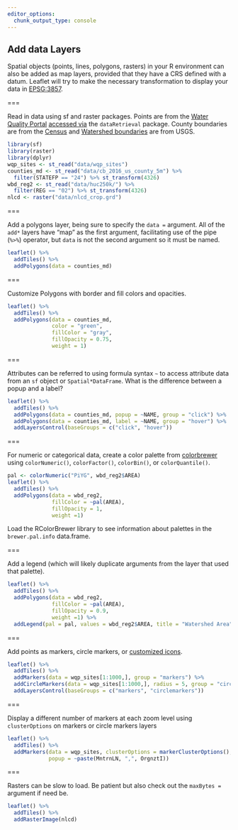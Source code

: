```yaml
---
editor_options: 
  chunk_output_type: console
---
```


## Add data Layers

Spatial objects (points, lines, polygons, rasters) in your R environment can also be added as map layers, provided that they have a CRS defined with a datum. Leaflet will try to make the necessary transformation to display your data in [EPSG:3857](https://epsg.io/3857). 


===

Read in data using sf and raster packages. Points are from the [Water Quality Portal](https://agupubs.onlinelibrary.wiley.com/doi/full/10.1002/2016WR019993) [accessed via](https://github.com/SESYNC-ci/leaflet-in-R-lesson/blob/master/get_wqp_sites.R) the `dataRetrieval` package. County boundaries are from the [Census](https://www.census.gov/geo/maps-data/data/tiger-line.html) and [Watershed boundaries](https://water.usgs.gov/maps.html) are from USGS.

```r
library(sf)
library(raster)
library(dplyr)
wqp_sites <- st_read("data/wqp_sites")
counties_md <- st_read("data/cb_2016_us_county_5m") %>% 
  filter(STATEFP == "24") %>% st_transform(4326)
wbd_reg2 <- st_read("data/huc250k/") %>%
  filter(REG == "02") %>% st_transform(4326)
nlcd <- raster("data/nlcd_crop.grd")
```

===

Add a polygons layer, being sure to specify the `data = ` argument. All of the `add*` layers have "map" as the first argument, facilitating use of the pipe (`%>%`) operator, but `data` is not the second argument so it must be named. 

```r
leaflet() %>%
  addTiles() %>%
  addPolygons(data = counties_md)

```

===

Customize Polygons with border and fill colors and opacities.

```r
leaflet() %>%
  addTiles() %>%
  addPolygons(data = counties_md, 
              color = "green", 
              fillColor = "gray", 
              fillOpacity = 0.75, 
              weight = 1)
```

===

Attributes can be referred to using formula syntax `~` to access attribute data from an `sf` object or `Spatial*DataFrame`. What is the difference between a popup and a label?

```r
leaflet() %>%
  addTiles() %>%
  addPolygons(data = counties_md, popup = ~NAME, group = "click") %>%
  addPolygons(data = counties_md, label = ~NAME, group = "hover") %>%
  addLayersControl(baseGroups = c("click", "hover"))
```

===

For numeric or categorical data, create a color palette from [colorbrewer](http://colorbrewer2.org/#) using `colorNumeric()`, `colorFactor()`, `colorBin()`, or `colorQuantile()`. 

```r
pal <- colorNumeric("PiYG", wbd_reg2$AREA)
leaflet() %>%
  addTiles() %>%
  addPolygons(data = wbd_reg2, 
              fillColor = ~pal(AREA), 
              fillOpacity = 1, 
              weight =1)

```

Load the RColorBrewer library to see information about palettes in the `brewer.pal.info` data.frame.

===

Add a legend (which will likely duplicate arguments from the layer that used that palette). 

```r
leaflet() %>%
  addTiles() %>%
  addPolygons(data = wbd_reg2, 
              fillColor = ~pal(AREA), 
              fillOpacity = 0.9, 
              weight =1) %>%
  addLegend(pal = pal, values = wbd_reg2$AREA, title = "Watershed Area")

```

===

Add points as markers, circle markers, or [customized icons](https://rstudio.github.io/leaflet/markers.html).

```r
leaflet() %>%
  addTiles() %>%
  addMarkers(data = wqp_sites[1:1000,], group = "markers") %>%
  addCircleMarkers(data = wqp_sites[1:1000,], radius = 5, group = "circlemarkers") %>%
  addLayersControl(baseGroups = c("markers", "circlemarkers"))
```

===

Display a different number of markers at each zoom level using `clusterOptions` on markers or circle markers layers

```r
leaflet() %>%
  addTiles() %>%
  addMarkers(data = wqp_sites, clusterOptions = markerClusterOptions(),
             popup = ~paste(MntrnLN, ",", OrgnztI))


```

===

Rasters can be slow to load. Be patient but also check out the `maxBytes =` argument if need be. 

```r
leaflet() %>%
  addTiles() %>%
  addRasterImage(nlcd)

```

